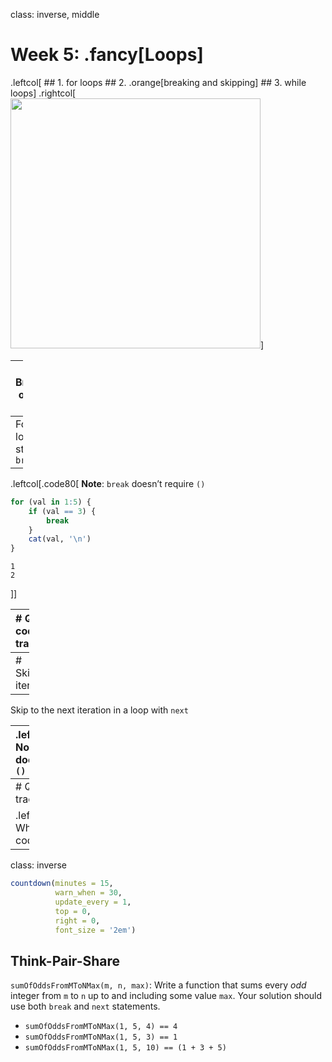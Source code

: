 
class: inverse, middle

# Week 5: .fancy[Loops]
.leftcol[
## 1. for loops
## 2. .orange[breaking and skipping]
## 3. while loops
]
.rightcol[
<img src="images/breaking.gif" width="400">
]

---
# Breaking out of a loop

--
Force a loop to stop with `break`

--
.leftcol[.code80[
**Note**: `break` doesn't require `()`
```r
for (val in 1:5) {
    if (val == 3) {
        break
    }
    cat(val, '\n')
}
```
```
1
2
```
]]

---
# Quick code tracing

.leftcol[.code80[
What will this code print?
```r
for (i in 1:3) {
    cat('|')
    for (j in 1:5) {
        if (j == 3) {
            break
        }
        cat('*')
    }
    cat('|', '\n')
}
```
]]
```r
# Nested loops - only breaks out of the current loop!
|**|
|**|
|**|
```

---
# Skipping iterations

--
Skip to the next iteration in a loop with `next`

--
.leftcol[.code80[
**Note**: `next` doesn't require `()`
```r
for (val in 1:5) {
    if (val == 3) {
        next
    }
    cat(val, '\n')
}
```
```
1
2
4
5
```
]]

---
# Quick code tracing

.leftcol[.code80[
What will this code print?
```r
for (i in 1:3) {
    cat('|')
    for (j in 1:5) {
        if (j == 3) {
            next
        }
        cat('*')
    }
    cat('|', '\n')
}
```
```r
# Nested loops - only skips the current loop iteration!
|****|
|****|
|****|
```
]]

---
class: inverse

```r
countdown(minutes = 15,
          warn_when = 30,
          update_every = 1,
          top = 0,
          right = 0,
          font_size = '2em')
```

## Think-Pair-Share

`sumOfOddsFromMToNMax(m, n, max)`: Write a function that sums every _odd_ integer from `m` to `n` up to and including some value `max`. Your solution should use both `break` and `next` statements.

- `sumOfOddsFromMToNMax(1, 5, 4) == 4`
- `sumOfOddsFromMToNMax(1, 5, 3) == 1`
- `sumOfOddsFromMToNMax(1, 5, 10) == (1 + 3 + 5)`
